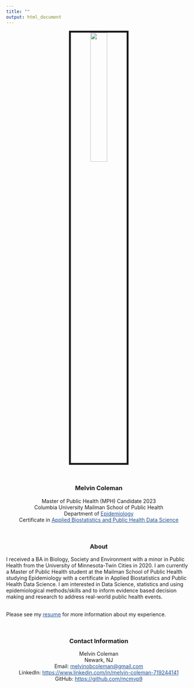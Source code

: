 ```yaml
---
title: ""
output: html_document
---
```

<style>
a:link {
    color: #1D4F91;
}
a:visited {
    color: #1D4F91;
}
 a:hover {
    color: #1D4F91;
}
</style>

<center>
<img src="images/me.jpeg" style="width:30%; border:5px solid">

<br>

### Melvin Coleman

Master of Public Health (MPH) Candidate 2023 <br>
Columbia University Mailman School of Public Health <br>
Department of [Epidemiology](https://www.publichealth.columbia.edu/academics/degrees/master-public-health/columbia-mph/mph-epidemiology) <br>
Certificate in [Applied Biostatistics and Public Health Data Science](https://www.publichealth.columbia.edu/academics/degrees/master-public-health/certificates/applied-biostatistics-and-public-health-data-science) <br>

<br>

### About 
<p align="left">
I received a BA in Biology, Society and Environment with a minor in Public Health from the University of Minnesota-Twin Cities in 2020. I am currently a Master of Public Health student at the Mailman School of Public Health studying Epidemiology with a certificate in Applied Biostatistics and Public Health Data Science. I am interested in Data Science, statistics and using epidemiological methods/skills and to inform evidence based decision making and research to address real-world public health events. 
</p>
<p align="left"><br> Please see my [resume](resume.html) for more information about my experience.</p>

<br>

### Contact Information 
Melvin Coleman <br> 
Newark, NJ <br> 
Email: [melvinobcoleman@gmail.com](mailto:mbc2178@cumc.columbia.edu) <br>
LinkedIn: [https://www.linkedin.com/in/melvin-coleman-719244141](https://www.linkedin.com/in/melvin-coleman-719244141) <br>
GitHub: [https://github.com/mcmvp9](https://github.com/mcmvp9)

</center>




